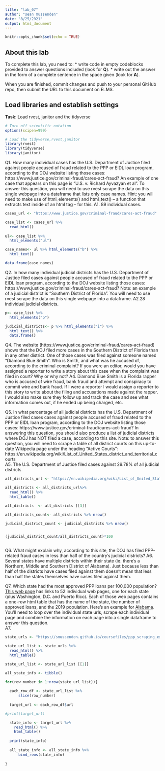 ```yaml
---
title: "lab_07"
author: "sean mussenden"
date: "8/25/2021"
output: html_document
---
```


```r
knitr::opts_chunk$set(echo = TRUE)
```

## About this lab

To complete this lab, you need to:
* write code in empty codeblocks provided to answer questions included (look for **Q**).
* write out the answer in the form of a complete sentence in the space given (look for **A**).

When you are finished, commit changes and push to your personal GitHub repo, then submit the URL to this document on ELMS.

## Load libraries and establish settings
**Task**: Load rvest, janitor and the tidyverse
```r
# Turn off scientific notation
options(scipen=999)

# Load the tidyverse,rvest,janitor
library(rvest)
library(tidyverse)
library(janitor)
```


Q1. How many individual cases has the U.S. Department of Justice filed against people accused of fraud related to the PPP or EIDL loan program, according to the DOJ website listing those cases: https://www.justice.gov/criminal-fraud/cares-act-fraud?  An example of one case that appears on this page is "U.S. v. Richard Ayvazyan et al". To answer this question, you will need to use rvest scrape the data on this single webpage into a dataframe that lists only case names. Hint: you will need to make use of html_elements() and html_text() -- a function that extracts text inside of an html tag -- for this.
A1. 89 individual cases.

```r
cases_url <- "https://www.justice.gov/criminal-fraud/cares-act-fraud"

case_list <- cases_url %>%
  read_html() 
  
ul<- case_list %>%
  html_elements("ul")

case_names<- ul %>% html_elements("b") %>% 
  html_text() 

data.frame(case_names)

```

Q2. In how many individual judicial districts has the U.S. Department of Justice filed cases against people accused of fraud related to the PPP or EIDL loan program, according to the DOJ website listing those cases: https://www.justice.gov/criminal-fraud/cares-act-fraud?  Note: an example of a judicial district is "Southern District of Florida". You will need to use rvest scrape the data on this single webpage into a dataframe.
A2.28 individual judicial districts.

```r
p<- case_list %>%
  html_elements("p")

judicial_districts<- p %>% html_elements("i") %>% 
  html_text() %>% 
  data.frame()
```

Q4. The website (https://www.justice.gov/criminal-fraud/cares-act-fraud) shows that the DOJ filed more cases in the Southern District of Florida than in any other district. One of those cases was filed against someone named "Diamond Blue Smith". Who is Smith, and what was he accused of, according to the criminal complaint? If you were an editor, would you have assigned a reporter to write a story about this case when the complaint was filed in court? Why or why not?
A4. Diamond Blue Smith is a Florida rapper who is accused of wire fraud, bank fraud and attempt and conspiracy to commit wire and bank fraud. If I were a reporter I would assign a reporter to this story to write about the filing and accusations made against the rapper. I would also make sure they follow up and track the case and see what information comes out, if he ended up being charged, etc. 

Q5. In what percentage of all judicial districts has the U.S. Department of Justice filed cases cases against people accused of fraud related to the PPP or EIDL loan program, according to the DOJ website listing those cases: https://www.justice.gov/criminal-fraud/cares-act-fraud? In answering this question, you should also produce a list of judicial districts where DOJ has NOT filed a case, according to this site.  Note: to answer this question, you will need to scrape a table of all district courts on this up-to-date Wikipedia page under the heading "Active Courts": https://en.wikipedia.org/wiki/List_of_United_States_district_and_territorial_courts  
A5. The U.S. Department of Justice filed cases against 29.78% of all judicial districts.

```r
all_districts_url <- "https://en.wikipedia.org/wiki/List_of_United_States_district_and_territorial_courts"

all_districts <- all_districts_url%>%
  read_html() %>% 
  html_table()

all_districts  <- all_districts [[3]]

all_districts_count<- all_districts %>% nrow()

judicial_district_count <- judicial_districts %>% nrow()


(judicial_district_count/all_districts_count)*100



```
Q6. What might explain why, according to this site, the DOJ has filed PPP-related fraud cases in less than half of the country's judicial districts?
A6. Several states have multiple districts within their state (ie. there's a Northern, Middle and Southern District of Alabama). Just because less than half of the districts have cases filed against them doesn't mean that less than half the states themselves have cases filed against them. 

Q7. Which state had the most approved PPP loans per 100,000 population? [This web page](https://smussenden.github.io/coursefiles/ppp_scraping_example/index.html) has links to 52 individual web pages, one for each state (plus Washington, D.C. and Puerto Rico). Each of those web pages contains a one-row html table that has the name of the state, the number of approved loans, and the 2019 population. Here's an example for [Alabama](https://smussenden.github.io/coursefiles/ppp_scraping_example/states/alabama.html). You'll need to loop over the individual state urls, scrape each individual page and combine the information on each page into a single dataframe to answer this question.  
A7.
```r

state_urls <- "https://smussenden.github.io/coursefiles/ppp_scraping_example/index.html"

state_url_list <- state_urls %>%
  read_html() %>% 
  html_table()

state_url_list <- state_url_list [[1]]

all_state_info <- tibble()

for(row_number in 1:nrow(state_url_list)){
  
  each_row_df <- state_url_list %>%
      slice(row_number)
  
  target_url <- each_row_df$url

#print(target_url)

  state_info <- target_url %>%
    read_html() %>%
    html_table()
  
  print(state_info)
  
  all_state_info <- all_state_info %>%
      bind_rows(state_info)
  
}
```
